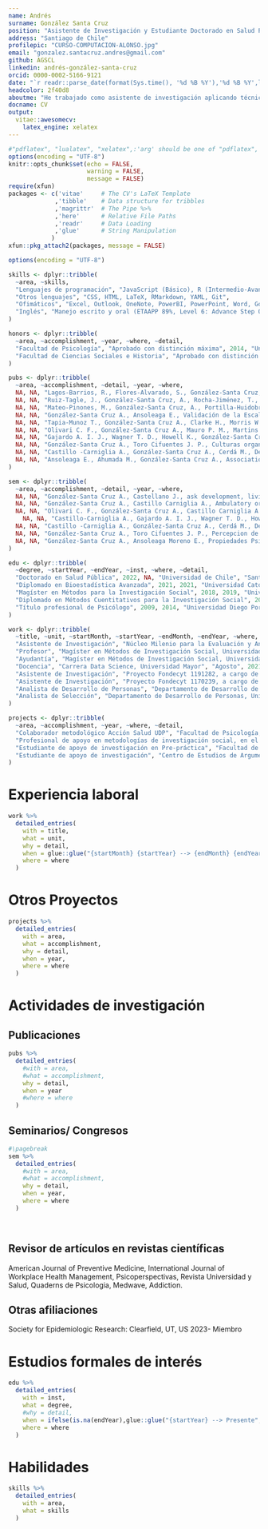 ```yaml
---
name: Andrés
surname: González Santa Cruz
position: "Asistente de Investigación y Estudiante Doctorado en Salud Pública UCH"
address: "Santiago de Chile"
profilepic: "CURSO-COMPUTACION-ALONSO.jpg"
email: "gonzalez.santacruz.andres@gmail.com"
github: AGSCL
linkedin: andrés-gonzález-santa-cruz
orcid: 0000-0002-5166-9121
date: "`r readr::parse_date(format(Sys.time(), '%d %B %Y'),'%d %B %Y',locale=readr::locale('en'))`"
headcolor: 2f40d8
aboutme: "He trabajado como asistente de investigación aplicando técnicas de análisis de datos. Mis áreas de interés son el estudio de políticas públicas sobre tratamiento de drogas, factores de riesgo psicosociales y metodologías de investigación cuantitativas. Este currículo fue compilado en código."
docname: CV
output:   
  vitae::awesomecv:
    latex_engine: xelatex
---
```


```r
#"pdflatex", "lualatex", "xelatex",:'arg' should be one of "pdflatex", "lualatex", "xelatex", "tectonic"
options(encoding = "UTF-8")
knitr::opts_chunk$set(echo = FALSE,
                      warning = FALSE,
                      message = FALSE)
require(xfun)
packages <- c('vitae'     # The CV's LaTeX Template
             ,'tibble'    # Data structure for tribbles
             ,'magrittr'  # The Pipe %>%
             ,'here'      # Relative File Paths
             ,'readr'     # Data Loading
             ,'glue'      # String Manipulation
            )
xfun::pkg_attach2(packages, message = FALSE)

options(encoding = "UTF-8")

skills <- dplyr::tribble(
  ~area, ~skills,
  "Lenguajes de programación", "JavaScript (Básico), R (Intermedio-Avanzado), VBA (Básico), Python (Básico)",
  "Otros lenguajes", "CSS, HTML, LaTeX, RMarkdown, YAML, Git",
  "Ofimáticos", "Excel, Outlook, OneNote, PowerBI, PowerPoint, Word, Google Docs, Google Spreadsheet",
  "Inglés", "Manejo escrito y oral (ETAAPP 89%, Level 6: Advance Step One; Duolingo English Test: 130 de 160)",
)

honors <- dplyr::tribble(
  ~area, ~accomplishment, ~year, ~where, ~detail,
  "Facultad de Psicología", "Aprobado con distinción máxima", 2014, "Universidad Diego Portales",NA,
  "Facultad de Ciencias Sociales e Historia", "Aprobado con distinción máxima", 2019, "Universidad Diego Portales",NA,
)

pubs <- dplyr::tribble(
  ~area, ~accomplishment, ~detail, ~year, ~where,
  NA, NA, "Lagos-Barrios, R., Flores-Alvarado, S., González-Santa Cruz, A., Medina-Marín, F., Ciencia de Datos para la Salud Pública: Una conversación necesaria, Inferencias−Boletín de Bioestadística, 7, 6-10.  https://revistasdex.uchile.cl/index.php/int/article/view/12665/12685", 2023, NA,
  NA, NA, "Ruiz-Tagle, J., González-Santa Cruz, A., Rocha-Jiménez, T., Castillo-Carniglia, A., Does substance use disorder treatment completion reduce the risk of treatment readmission in Chile? Drug and Alcohol Dependence, 248, 109907. DOI: 10.1016/j.drugalcdep.2023.109907", 2023, NA,
  NA, NA, "Mateo-Pinones, M., González-Santa Cruz, A., Portilla-Huidobro, R., Castillo-Carniglia, A., Evidence-based policymaking: Lessons from the Chilean Substance Use Treatment Policy, International Journal of Drug Policy, DOI: 10.1016/j.drugpo.2022.103860", 2022, NA,
  NA, NA, "González-Santa Cruz A., Ansoleaga E., Validación de la Escala de Liderazgo Destructivo y del Cuestionario de Conductas Negativas-Revisado en Chile, Psykhe, (Aceptado)", 2022, NA,
  NA, NA, "Tapia-Munoz T., González-Santa Cruz A., Clarke H., Morris W., Palmeiro Silva Y., Allel K., COVID 19 attributed mortality and ambient temperature A global ecological study using a two-stage regression model, Pathogens and Global Health, 2007336, DOI: 10.1080/20477724.2021.2007336", 2021, NA,
  NA, NA, "Olivari C. F., González-Santa Cruz A., Mauro P. M., Martins S. S., Sapag J., Gaete J., Cerdá M., Castillo-Carniglia A., Treatment outcome and readmission risk among women in women-only versus mixed-gender drug treatment programs in Chile, Journal of Substance Abuse Treatment, 108616, DOI: 10.1016/j.jsat.2021.108616", 2021, NA,
  NA, NA, "Gajardo A. I. J., Wagner T. D., Howell K., González-Santa Cruz A., Kaufman J. S., Castillo-Carniglia A., Effects of 2019's social protests on emergency health services utilization and case severity in Santiago, Chile, The Lancet Regional Health Americas, 100082, DOI: 10.1016/j.lana.2021.100082", 2021, NA,
  NA, NA, "González-Santa Cruz A., Toro Cifuentes J. P., Culturas organizacionales y factores de riesgo psicosociales en organizaciones chilenas Un analisis de clases latentes, Psicoperspectivas, 20, 1, DOI: 10.5027/psicoperspectivas-Vol20-Issue1-fulltext-2006", 2021, NA,
  NA, NA, "Castillo -Carniglia A., González-Santa Cruz A., Cerdá M., Delcher C., Shev A., Wintemute G. J. , Henry S. G., Changes in opioid prescribing after implementation of mandatory registration and proactive reports within California's prescription drug monitoring program, Drug and alcohol dependence, 1, 221, 1-7, DOI: 10.1016/j.drugalcdep.2020.108405", 2020, NA,
  NA, NA, "Ansoleaga E., Ahumada M., González-Santa Cruz A., Association of Workplace Bullying and Workplace Vulnerability in the Psychological Distress of Chilean Workers, International journal of environmental research and public health, 16, 20, 1-14, DOI: 10.3390/ijerph16204039", 2019, NA
)

sem <- dplyr::tribble(
  ~area, ~accomplishment, ~detail, ~year, ~where, 
  NA, NA, "González-Santa Cruz A., Castellano J., ask development, living conditions and time to drop-out in patients of 18-29 years of age, under treatment for substance abuse disorders in Chile, 2010-2019, 2023 NIDA International Forum, US (virtual)", 2023, "Poster",
  NA, NA, "González-Santa Cruz A., Castillo Carniglia A., Ambulatory or residential? a multi-state analysis of treatments for substance use disorders, Chile, College on Problems of Drug Dependence 83rd Annual Scientific Meeting, Nashville, Tennessee, US (online por COVID-19)", 2021, "Poster",
  NA, NA, "Olivari C. F., González-Santa Cruz A., Castillo Carniglia A., Treatment outcome and readmission risk among women in women only versus mixed gender drug treatment programs in Chile, College on Problems of Drug Dependence 83rd Annual Scientific Meeting, Nashville, Tennessee, US (online por COVID-19)", 2021, "Poster",
    NA, NA, "Castillo-Carniglia A., Gajardo A. I. J., Wagner T. D., Howell K., González-Santa Cruz A., Kaufman J. S., Effects of 2019's social protests on emergency health services utilization and case severity in Santiago, Chile, 54rd Annual Meeting of the Society of Epidemiologic Research, San Diego, US (online por COVID-19)", 2021, "Poster",
  NA, NA, "Castillo -Carniglia A., González-Santa Cruz A., Cerdá M., Delcher C., Shev A., Wintemute G. J. , Henry S. G., Changes in opioid prescribing after implementation of mandatory registration and proactive reports within California's prescription drug monitoring program, 53rd Annual Meeting of the Society of Epidemiologic Research, Boston, US (online por COVID-19)", 2020, "Poster",  
  NA, NA, "González-Santa Cruz A., Toro Cifuentes J. P., Percepcion de culturas organizacionales y su relación con conductas de liderazgo destructivo y prevalencia de formas de violencia laboral en una muestra representativa de trabajadores chilenos, Red Iberoamericana de Psicologia de las Organizaciones y del Trabajo RIPOT, Montevideo, Uruguay", 2019, "Poster",
  NA, NA, "González-Santa Cruz A., Ansoleaga Moreno E., Propiedades Psicometricas de Escala de Liderazgo Destructivo y Cuestionario de Conductas Negativas Revisado en una Muestra Multiocupacional de trabajadores dependientes de Gran Santiago, Gran Valparaiso y Gran Concepcion, Chile, I Congreso Iberoamericano de Psicologia de las Organizaciones y el Trabajo, Montevideo, Uruguay", 2019, "Poster",
)

edu <- dplyr::tribble(
  ~degree, ~startYear, ~endYear, ~inst, ~where, ~detail,
  "Doctorado en Salud Pública", 2022, NA, "Universidad de Chile", "Santiago, Chile", NA,
  "Diplomado en Bioestadística Avanzada", 2021, 2021, "Universidad Católica", "En-línea",NA,
  "Magíster en Métodos para la Investigación Social", 2018, 2019, "Universidad Diego Portales", "Santiago, Chile",NA,
  "Diplomado en Métodos Cuentitativos para la Investigación Social", 2017, 2017, "Universidad Diego Portales", "Santiago, Chile",NA,
  "Título profesional de Psicólogo", 2009, 2014, "Universidad Diego Portales", "Santiago, Chile",NA,
)

work <- dplyr::tribble(
  ~title, ~unit, ~startMonth, ~startYear, ~endMonth, ~endYear, ~where, ~detail,
  "Asistente de Investigación", "Núcleo Milenio para la Evaluación y Análisis de Políticas de Drogas (nDP), dirigido por Álvaro Castillo-Carniglia", "Marzo", 2022, "Presente", NA,"Santiago, Chile", "Estructurar bases de datos del estudio, conforme a lineamientos de los investigadores;Posibilitar el acceso de investigadores y estudiantes a las bases de datos actualizadas; Buscar información de material bibliográfico en bases de recursos electrónicos; Prestar apoyo y seguimiento en la confección y escritura de artículos científicos; Contribuir a generar datos que respondan a los objetivos del proyecto y que permitan poner a prueba sus hipótesis; Atender consultas de los(as) investigadores(as) en materia de interés del proyecto. Coinvestigador Proyecto Intramural 2022-23: Assessing the impact of substance use treatment for preventing criminal justice system contact in Chile; Investigador Principal, Proyecto Intramural 2022-23: Poly-substance use, treatment completion, and contact with the justice system: a multistate analysis of treatments for substance use disorders between 2010-2019 in Chile",
  "Profesor", "Magíster en Métodos de Investigación Social, Universidad Diego Portales","Noviembre",2022,"Noviembre", 2022, "Santiago, Chile", "Taller de Profundización en R",
  "Ayudantía", "Magíster en Métodos de Investigación Social, Universidad Diego Portales", "Abril", 2022, "Diciembre", 2022, "Santiago, Chile", "Estadística Aplicada y Procesamiento de Datos con R & Medición y análisis dimensional de datos",
  "Docencia", "Carrera Data Science, Universidad Mayor", "Agosto", 2021, "Enero", 2022, "Santiago, Chile", "Métodos Cuantitativos de Investigación para alumnos de cuarto semestre",
  "Asistente de Investigación", "Proyecto Fondecyt 1191282, a cargo de Álvaro Castillo-Carniglia", "Marzo", 2019, "Marzo", 2022, "Santiago, Chile", "Estructurar bases de datos del estudio, conforme a lineamientos de los investigadores;Posibilitar el acceso de investigadores y estudiantes a las bases de datos actualizadas; Buscar información de material bibliográfico en bases de recursos electrónicos; Prestar apoyo y seguimiento en la confección y escritura de artículos científicos; Contribuir a generar datos que respondan a los objetivos del proyecto y que permitan poner a prueba sus hipótesis; Atender consultas de los(as) investigadores(as) en materia de interés del proyecto; Impartir taller Introductorio de Manejos de Datos del Doctorado en Políticas Públicas de la Universidad Mayor.",
  "Asistente de Investigación", "Proyecto Fondecyt 1170239, a cargo de Elisa Ansoleaga Moreno", "Marzo", 2019, "Marzo", 2020, "Santiago, Chile", "Estructurar bases de datos del estudio, conforme a lineamientos de los investigadores; Posibilitar el acceso de investigadores y estudiantes a las bases de datos actualizadas; Buscar información de material bibliográfico en bases de recursos electrónicos; Prestar apoyo y seguimiento en la confección y escritura de artículos científicos; Contribuir a generar datos que respondan a los objetivos del proyecto y que permitan poner a prueba sus hipótesis; Atender consultas de los(as) investigadores(as) en materia de interés del proyecto.",
  "Analista de Desarrollo de Personas", "Departamento de Desarrollo de Personas, Universidad de Santiago de Chile", "Enero", 2017, "Junio", 2019, "Santiago, Chile", "Analista encargado de generar información en materia de gestión, contribuir al cálculo de presupuesto anual en materia de contrataciones e incrementos de renta del personal, contribuir a la parametrización de funciones del personal, participar en la revisión y rediseño de políticas y manuales de procedimientos en materia de gestión de personas, colaborar en el diseno e implementación de un sistema de evaluación del desempeño, realizar evaluaciones psicolaborales a académicos y administrativos, entre otras tareas relacionadas. Adicionalmente, contribuir a la gestión de base de datos, estudios de renta y solicitudes de contratación del personal noacadémico de la Universidad; elaborar y ajustar perfiles de cargos del estamento no-académico; y servir como contraparte institucional en el área de reclutamiento y selección frente a consultoras para procesos masivos de contratación de académicos, jefaturas o directivos superiores.",
  "Analista de Selección", "Departamento de Desarrollo de Personas, Universidad de Santiago de Chile", "Marzo", 2014, "Diciembre", 2019, "Santiago, Chile", "Analista Responsable del Reclutamiento y Selección de Personal del estamento No-Académico (Profesionales, Administrativos, Técnicos y Auxiliares), realizar de Estudios de Clima Organizacional, Actividades de Promoción de la Calidad de Vida Laboral, coordinar la evaluación psicolaboral de los Concursos de Contratación de Académicos, entre otras actividades."
)

projects <- dplyr::tribble(
  ~area, ~accomplishment, ~year, ~where, ~detail,
  "Colaborador metodológico Acción Salud UDP", "Facultad de Psicología, Universidad Diego Portales", 2020, "Santiago, Chile", "Participación como metodólogo para el proyecto 'Salud mental en trabajadoras/es de la salud: una mirada sobre las condiciones de empleo, la organización del trabajo y el vínculo con COVID19 atendiendo desigualdades socio-ocupacionales y de género'. Debí traduccir y adaptar una encuesta aplicada en Canadá respecto a la salud ocupacional y riesgos psicosociales de trabajadores de la salud, generar plataformas para su difusión y respuesta, analizar encuesta, elaborar informes de retroalimentación a hospitales y a la universidad, supervisar estudiantes en práctica en cuestiones análisis de datos, además de elaborar un artículo en curso.",
  "Profesional de apoyo en metodologías de investigación social, en el marco del sondeo al sector San Borja, Comuna de Santiago", "Proyecto ACTI-CORFO, Universidad de Santiago de Chile", 2019, "Santiago, Chile", "En el marco del Proyecto Plan Maestro Modelo SmartCity, se realizaron entrevistas a expertos y usuarios sobre ciudades inteligentes y sus componentes, análisis de contenido de las entrevistas, diseño de encuesta sobre ciudades inteligentes, pre-test, aplicación en terreno, interpretación descriptiva de los resultados, elaboración de informe.",
  "Estudiante de apoyo de investigación en Pre-práctica", "Facultad de Psicología, Universidad Diego Portales", 2013, "Santiago, Chile", "En el marco de un proyecto adjudicado por la Dra. Elisa Ansoleaga y aplicado en un hospital público de la Región Metropolitana, debí presentar y socializar los objetivos de la investigación, aplicar y tabular encuestas, además de analizar la prevalencia de sintomatología depresiva, ansiosa y su vínculo con riesgos psicosociales del personal de salud",
  "Estudiante de apoyo de investigación", "Centro de Estudios de Argumentación y Razonamiento, Facultad de Psicología, Universidad Diego Portales", 2013, "Santiago, Chile", "Serví como personal de apoyo para el proyecto FONDECYT 1130584 titulado 'Valor, función y complejidad argumentativa en estudiantes universitarios chilenos: el caso en la regiones de Coquimbo y Metropolitana', y en el que recopilé y presenté antecedentes teóricos de la encuesta, contribuí a estandarizar los reactivos y apliqué encuestas"
)

```

# Experiencia laboral

```r
work %>%
  detailed_entries(
    with = title,
    what = unit,
    why = detail,
    when = glue::glue("{startMonth} {startYear} --> {endMonth} {endYear}",.na = ""),
    where = where
  )
```

\pagebreak

# Otros Proyectos

```r
projects %>%
  detailed_entries(
    with = area,
    what = accomplishment,
    why = detail,
    when = year,
    where = where
  )
```

# Actividades de investigación

## Publicaciones

```r
pubs %>%
  detailed_entries(
    #with = area,
    #what = accomplishment,
    why = detail,
    when = year
    #where = where
  )
```
\pagebreak

## Seminarios/ Congresos

```r
#\pagebreak
sem %>%
  detailed_entries(
    #with = area,
    #what = accomplishment,
    why = detail,
    when = year,
    where = where
  )
```

<br>

## Revisor de artículos en revistas científicas

American Journal of Preventive Medicine,  International Journal of Workplace Health Management, Psicoperspectivas, Revista Universidad y Salud, Quaderns de Psicologia, Medwave, Addiction.

## Otras afiliaciones
Society for Epidemiologic Research: Clearfield, UT, US
2023-
Miembro

# Estudios formales de interés

```r
edu %>%
  detailed_entries(
    with = inst,
    what = degree,
    #why = detail,
    when = ifelse(is.na(endYear),glue::glue("{startYear} --> Presente",.na = ""),glue::glue("{startYear} --> {endYear}",.na = "")),
    where = where
  )
```

# Habilidades

```r
skills %>%
  detailed_entries(
    with = area,
    what = skills
  )
```
